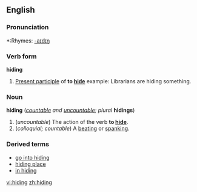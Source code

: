==English==

===Pronunciation===
*:Rhymes: [[Rhymes:English:-aɪdɪŋ|-aɪdɪŋ]]

===Verb form===
'''hiding'''

#[[Present participle]] of '''to [[hide]]''' example: Librarians are hiding something.

===Noun===
'''hiding''' (''[[countable]] and [[uncountable]]; plural'' '''hidings''')

#(''uncountable'') The action of the verb '''to [[hide]]'''.
#(''colloquial; countable'') A [[beating]] or [[spanking]].

===Derived terms===
*[[go into hiding]]
*[[hiding place]]
*[[in hiding]]

[[vi:hiding]]
[[zh:hiding]]